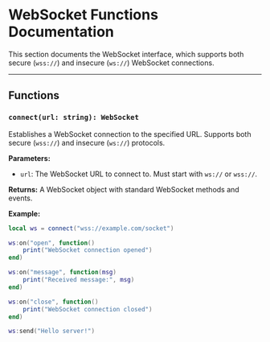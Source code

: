 # WebSocket Functions Documentation

This section documents the WebSocket interface, which supports both secure (`wss://`) and insecure (`ws://`) WebSocket connections.

---

## Functions

### `connect(url: string): WebSocket`

Establishes a WebSocket connection to the specified URL. Supports both secure (`wss://`) and insecure (`ws://`) protocols.

**Parameters:**

- `url`: The WebSocket URL to connect to. Must start with `ws://` or `wss://`.

**Returns:** A WebSocket object with standard WebSocket methods and events.

**Example:**

```lua
local ws = connect("wss://example.com/socket")

ws:on("open", function()
    print("WebSocket connection opened")
end)

ws:on("message", function(msg)
    print("Received message:", msg)
end)

ws:on("close", function()
    print("WebSocket connection closed")
end)

ws:send("Hello server!")
